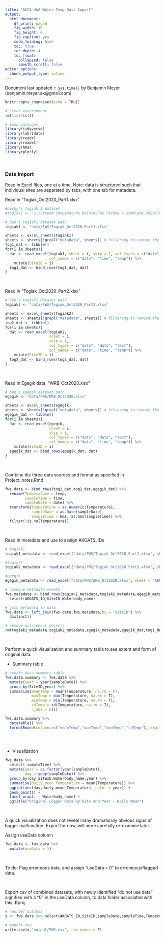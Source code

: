 ```yaml
---
title: "ACCS-UAA Water Temp Data Import"
output:
  html_document: 
    df_print: paged
    fig_width: 10
    fig_height: 6
    fig_caption: yes
    code_folding: hide
    toc: true
    toc_depth: 4
    toc_float:
      collapsed: false
      smooth_scroll: false
editor_options: 
  chunk_output_type: inline
---
```


Document last updated `r Sys.time()` by Benjamin Meyer (benjamin.meyer.ak@gmail.com)

```r
knitr::opts_chunk$set(echo = TRUE)

# clear environment
rm(list=ls())

# load packages
library(tidyverse)
library(lubridate)
library(readr)
library(readxl)
library(hms)
library(plotly)
```


<br>

### Data Import

Read in Excel files, one at a time.  Note: data is structured such that individual sites are separated by tabs, with one tab for metadata.

Read in "Togiak_Oct2020_Part1.xlsx"
```r
#becky's togiak 1 dataset
#togiak1 <- "S:/Stream Temperature Data/USFWS Perdue - complete 2020/Togiak_Oct2020_Part1.xlsx"

# ben's togiak1 dataset path
togiak1 <- "data/FWS/Togiak_Oct2020_Part1.xlsx"

sheets <- excel_sheets(togiak1)
sheets <- sheets[!grepl("metadata", sheets)] # filtering to remove the metadata sheet
tog1_dat <- tibble()
for(i in sheets){
  dat <- read_excel(togiak1, sheet = i, skip = 1, col_types = c("date", "date", "text"), 
                    col_names = c("date", "time", "temp")) %>%
    mutate(SiteID = i)
  tog1_dat <- bind_rows(tog1_dat, dat)
}

```

<br>

Read in "Togiak_Oct2020_Part2.xlsx"
```r
# ben's togiak2 dataset path
togiak2 <- "data/FWS/Togiak_Oct2020_Part2.xlsx"

sheets <- excel_sheets(togiak2)
sheets <- sheets[!grepl("metadata", sheets)] # filtering to remove the metadata sheet
tog2_dat <- tibble()
for(i in sheets){
  dat <- read_excel(togiak2, 
                    sheet = i, 
                    skip = 1, 
                    col_types = c("date", "date", "text"), 
                    col_names = c("date", "time", "temp")) %>%
    mutate(SiteID = i)
  tog2_dat <- bind_rows(tog2_dat, dat)
}

```

<br>

Read in Egegik data, "WRB_Oct2020.xlsx"
```r
# ben's egegik dataset path
egegik <- "data/FWS/WRB_Oct2020.xlsx"

sheets <- excel_sheets(egegik)
sheets <- sheets[!grepl("metadata", sheets)] # filtering to remove the metadata sheet
egegik_dat <- tibble()
for(i in sheets){
  dat <- read_excel(egegik, 
                    sheet = i, 
                    skip = 1, 
                    col_types = c("date", "date", "text"), 
                    col_names = c("date", "time", "temp")) %>%
    mutate(SiteID = i)
  egegik_dat <- bind_rows(egegik_dat, dat)
}

```

<br>

Combine the three data sources and format as specified in Project_notes.Rmd
```r
fws.data <- bind_rows(tog1_dat,tog2_dat,egegik_dat) %>%
  rename(Temperature = temp,
         sampleTime = time,
         sampleDate = date) %>%
  transform(Temperature = as.numeric(Temperature),
            sampleDate = as.Date(sampleDate),
            sampleTime = hms::as.hms(sampleTime)) %>%
  filter(!is.na(Temperature))

```

<br>

Read in metadata and use to assign AKOATS_IDs
```r
# togiak1
togiak1_metadata <- read_excel("data/FWS/Togiak_Oct2020_Part1.xlsx", sheet = "AKOATS_metadata")

#togiak2
togiak2_metadata <- read_excel("data/FWS/Togiak_Oct2020_Part2.xlsx", sheet = "AKOATS_metadata")

#egegik
egegik_metadata <- read_excel("data/FWS/WRB_Oct2020.xlsx", sheet = "AKOATS_metadata")

# combine metadata sheets
fws.metadata <- bind_rows(togiak1_metadata,togiak2_metadata,egegik_metadata) %>%
  select(AKOATS_ID,SiteID,Waterbody_name)

# join metadata to data
fws.data <- left_join(fws.data,fws.metadata,by = "SiteID") %>%
  distinct()

# remove extraneous objects
rm(togiak1_metadata,togiak2_metadata,egegik_metadata,egegik_dat,tog1_dat,tog2_dat,dat)

```

<br>

Perform a quick visualization and summary table to see extent and form of original data.

* Summary table

```r
# create data summary table
fws.data.summary <- fws.data %>%
  mutate(year = year(sampleDate)) %>%
  group_by(SiteID,year) %>%
  summarize(meanTemp = mean(Temperature, na.rm = T),
            maxTemp = max(Temperature, na.rm = T),
            minTemp = min(Temperature, na.rm = T),
            sdTemp = sd(Temperature, na.rm = T),
            n_obs = n())

fws.data.summary %>%
  datatable() %>%
  formatRound(columns=c("meanTemp","maxTemp","minTemp","sdTemp"), digits=2)
    
```
<br>

* Visualization

```r
fws.data %>%
  select(-sampleTime) %>%
  mutate(year = as.factor(year(sampleDate)),
         day = yday(sampleDate)) %>%
  group_by(day,SiteID,Waterbody_name,year) %>%
  summarise(daily_mean_Temperature = mean(Temperature)) %>%
  ggplot(aes(day,daily_mean_Temperature, color = year)) +
  geom_point() +
  facet_wrap(. ~ Waterbody_name) +
  ggtitle("Original Logger Data by Site and Year - Daily Mean")

```

<br>

A quick visualization does not reveal many dramatically obvious signs of logger malfunction.  Export for now, will more carefully re-examine later.


Assign useData column
```r
fws.data <- fws.data %>%
  mutate(useData = 1)
```

<br>

To do: Flag erroneous data, and assign "useData = 0" to erroneous/flagged data.

<br>


Export csv of combined datasets, with newly identified "do not use data" signified with a "0" in the useData column, to data folder associated with this .Rproj
```r
# reorder columns
x <- fws.data %>% select(AKOATS_ID,SiteID,sampleDate,sampleTime,Temperature,useData)

# export csv
write.csv(x,"output/FWS.csv", row.names = F)

```

